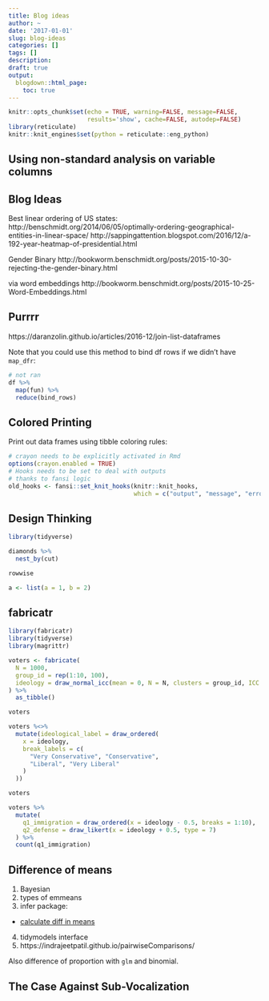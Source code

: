 ```yaml
---
title: Blog ideas
author: ~
date: '2017-01-01'
slug: blog-ideas
categories: []
tags: []
description:
draft: true
output:
  blogdown::html_page:
    toc: true
---
```


```r
knitr::opts_chunk$set(echo = TRUE, warning=FALSE, message=FALSE,
                      results='show', cache=FALSE, autodep=FALSE)
library(reticulate)
knitr::knit_engines$set(python = reticulate::eng_python)
```

## Using non-standard analysis on variable columns

## Blog Ideas

Best linear ordering of US states:
http://benschmidt.org/2014/06/05/optimally-ordering-geographical-entities-in-linear-space/
http://sappingattention.blogspot.com/2016/12/a-192-year-heatmap-of-presidential.html


Gender Binary
http://bookworm.benschmidt.org/posts/2015-10-30-rejecting-the-gender-binary.html

via word embeddings
http://bookworm.benschmidt.org/posts/2015-10-25-Word-Embeddings.html


## Purrrr

https://daranzolin.github.io/articles/2016-12/join-list-dataframes

Note that you could use this method to bind df rows if we didn't have `map_dfr`:

```r
# not ran
df %>%
  map(fun) %>%
  reduce(bind_rows)
```

## Colored Printing

Print out data frames using tibble coloring rules:

```r
# crayon needs to be explicitly activated in Rmd
options(crayon.enabled = TRUE)
# Hooks needs to be set to deal with outputs
# thanks to fansi logic
old_hooks <- fansi::set_knit_hooks(knitr::knit_hooks,
                                   which = c("output", "message", "error"))
```


## Design Thinking


```r
library(tidyverse)

diamonds %>%
  nest_by(cut)

rowwise

a <- list(a = 1, b = 2)


```

## fabricatr

```r
library(fabricatr)
library(tidyverse)
library(magrittr)
```

```r
voters <- fabricate(
  N = 1000,
  group_id = rep(1:10, 100),
  ideology = draw_normal_icc(mean = 0, N = N, clusters = group_id, ICC = 0.7)
) %>%
  as_tibble()

voters
```

```r
voters %<>%
  mutate(ideological_label = draw_ordered(
    x = ideology,
    break_labels = c(
      "Very Conservative", "Conservative",
      "Liberal", "Very Liberal"
    )
  ))

voters
```

```r
voters %>%
  mutate(
    q1_immigration = draw_ordered(x = ideology - 0.5, breaks = 1:10),
    q2_defense = draw_likert(x = ideology + 0.5, type = 7)
  ) %>%
  count(q1_immigration)
```

## Difference of means

1. Bayesian
2. types of emmeans
3. infer package:
  - [calculate diff in means](https://infer.netlify.app/reference/calculate.html)
4. tidymodels interface
5. https://indrajeetpatil.github.io/pairwiseComparisons/

Also difference of proportion with `glm` and binomial.

## The Case Against Sub-Vocalization
